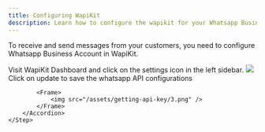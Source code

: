 ```yaml
---
title: Configuring WapiKit
description: Learn how to configure the wapikit for your Whatsapp Business Account
---
```



To receive and send messages from your customers, you need to configure Whatsapp Business Account in WapiKit.


<Steps>
    <Step>
        <Accordion title="Visit Your WapiKit Application Settings">
            <Note>Visit WapiKit Dashboard and click on the settings icon in the left sidebar.</Note>
        </Accordion>
    </Step>
    <Step>
        <Accordion title="Copy paste the API key">
            <Frame>
                <img src="/assets/getting-api-key/2.png" />
            </Frame>
        </Accordion>
    </Step>
    <Step>
        <Accordion title="Save Configuration">
            <Note>Click on update to save the whatsapp API configurations</Note>
           
            <Frame>
                <img src="/assets/getting-api-key/3.png" />
            </Frame>
        </Accordion>
    </Step>
</Steps>

